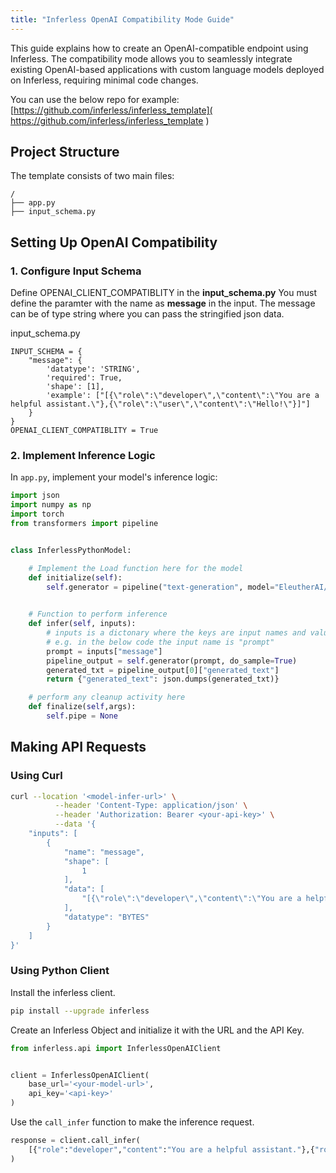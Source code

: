 ```yaml
---
title: "Inferless OpenAI Compatibility Mode Guide"
---
```


This guide explains how to create an OpenAI-compatible endpoint using Inferless. The compatibility mode allows you to seamlessly integrate existing OpenAI-based applications with custom language models deployed on Inferless, requiring minimal code changes.

You can use the below repo for example:
[https://github.com/inferless/inferless_template]( https://github.com/inferless/inferless_template )

## Project Structure

The template consists of two main files:

```
/
├── app.py
├── input_schema.py 
```

## Setting Up OpenAI Compatibility


### 1. Configure Input Schema
Define OPENAI_CLIENT_COMPATIBLITY in the **input\_schema.py** You must define the paramter with the name as **message** in the input. The message can be of type string where you can pass the stringified json data.

input\_schema.py 

```input_schema
INPUT_SCHEMA = {
    "message": {
        'datatype': 'STRING',
        'required': True,
        'shape': [1],
        'example': ["[{\"role\":\"developer\",\"content\":\"You are a helpful assistant.\"},{\"role\":\"user\",\"content\":\"Hello!\"}]"]
    }
}
OPENAI_CLIENT_COMPATIBLITY = True
```

### 2. Implement Inference Logic

In `app.py`, implement your model's inference logic:


```python
import json
import numpy as np
import torch
from transformers import pipeline


class InferlessPythonModel:

    # Implement the Load function here for the model
    def initialize(self):
        self.generator = pipeline("text-generation", model="EleutherAI/gpt-neo-125M",device=0)

    
    # Function to perform inference 
    def infer(self, inputs):
        # inputs is a dictonary where the keys are input names and values are actual input data
        # e.g. in the below code the input name is "prompt"
        prompt = inputs["message"]
        pipeline_output = self.generator(prompt, do_sample=True)
        generated_txt = pipeline_output[0]["generated_text"]
        return {"generated_text": json.dumps(generated_txt)}

    # perform any cleanup activity here
    def finalize(self,args):
        self.pipe = None
```

## Making API Requests


### Using Curl

```bash
curl --location '<model-infer-url>' \
          --header 'Content-Type: application/json' \
          --header 'Authorization: Bearer <your-api-key>' \
          --data '{
    "inputs": [
        {
            "name": "message",
            "shape": [
                1
            ],
            "data": [
                "[{\"role\":\"developer\",\"content\":\"You are a helpful assistant.\"},{\"role\":\"user\",\"content\":\"Hello!\"}]"
            ],
            "datatype": "BYTES"
        }
    ]
}'
```

### Using Python Client

Install the inferless client.

```bash
pip install --upgrade inferless
```

Create an Inferless Object and initialize it with the URL and the API Key.

```python
from inferless.api import InferlessOpenAIClient


client = InferlessOpenAIClient(
    base_url='<your-model-url>',
    api_key='<api-key>'
)
```

Use the `call_infer` function to make the inference request.

```python
response = client.call_infer(
    [{"role":"developer","content":"You are a helpful assistant."},{"role":"user","content":"Hello!"}]
)
```